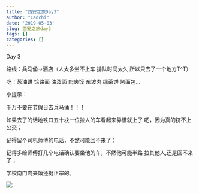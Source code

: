 ```yaml
---
title: "西安之旅Day3"
author: "Caochi"
date: '2019-05-03'
slug: 西安之旅day3
tags: []
categories: []
---
```

Day 3

路线：兵马俑→酒店（人太多坐不上车 排队时间太久 所以只去了一个地方T^T）

吃：葱油饼 饸饹面 油泼面 肉夹馍 东坡肉 绿茶饼 烤面包…

小提示：

千万不要在节假日去兵马俑！！！

如果去了的话地铁口五十块一位拉人的车看起来靠谱就上了
吧，因为真的挤不上公交；

记得留个司机师傅的电话，不然可能回不来了；

记得多给师傅打几个电话确认要坐他的车，不然他可能半路
拉其他人,还是回不来了；

学校南门肉夹馍还挺正宗的。

![](C:/Users/Liuye/Pictures/bingmayong.jpg)